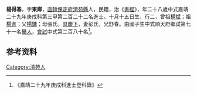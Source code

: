 {{明清人物信息框
| 姓名 = 楊得春
| 原名 =
| 圖片名稱= 
| 圖片大小 =
| 圖片說明 = 
| 最高職務 =
| 國家 = 大明 
| 爵位 =
| 籍貫 = [[北直隸|直隸]][[保定府|保定府]][[清苑縣|清苑縣]]
| 族裔 = 
| 字號 = 
| 諡號 =
| 出生日期 = 十月十五日
| 出生地點 = 
| 逝世日期 = 卒年不詳 
| 逝世地點 =
| 墓葬 =
| 配偶 = 彭氏
| 親屬 = 曾祖[[楊斌|楊斌]]，祖[[楊進|楊進]]，父[[楊鏞|楊鏞]]，母張氏
| 出身 =
* 嘉靖二十九年庚戌科同進士出身
| 經歷 =
| 著作 = 
}}
'''楊得春'''{{BD|1523年||？年||}}，字'''東卿'''，[[直隸|直隸]][[保定府|保定府]][[清苑縣|清苑縣]]人，民籍，治《[[書經|書經]]》，年二十八歲中式嘉靖二十九年庚戌科第三甲第二百二十二名進士。十月十五日生，行二，曾祖[[楊斌|楊斌]]；祖[[楊進|楊進]]；父[[楊鏞|楊鏞]]；母張氏。[[具慶下|具慶下]]，妻彭氏，兄舒春。由國子生中式順天府鄉試第七十一名[[舉人|舉人]]，[[會試|會試]]中式第二百八十名<ref>《嘉靖二十九年庚戌科進士登科錄》</ref>。

== 参考资料 ==
{{reflist}}

{{嘉靖二十九年庚戌科殿试金榜}}

{{Authority control}}
{{DEFAULTSORT:}}
[[Category:清苑人|Category:清苑人]]


{{明朝人物小作品}}